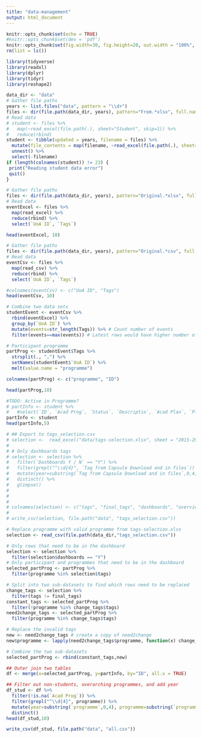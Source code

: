 ```yaml
---
title: "data-management"
output: html_document
---
```


```r
knitr::opts_chunk$set(echo = TRUE)
#knitr::opts_chunk$set(dev = 'pdf')
knitr::opts_chunk$set(fig.width=30, fig.height=20, out.width = "100%", out.height="1000px", dpi=200)
rm(list = ls())

library(tidyverse)
library(readxl)
library(dplyr)
library(tidyr)
library(reshape2)

```

```r
data_dir <- "data"
# Gather file paths
years <- list.files("data", pattern = "\\d+")
files <- dir(file.path(data_dir, years), pattern="From.*xlsx", full.names = TRUE)
# Read data
# student <- files %>% 
#   map(~read_excel(file.path(.), sheet="Student", skip=1)) %>% 
#   reduce(rbind)
student <- tibble(updated = years, filename = files) %>% 
  mutate(file_contents = map(filename, ~read_excel(file.path(.), sheet="Student", skip=1))) %>% 
  unnest() %>% 
  select(-filename)
if (length(colnames(student)) != 23) {
 print("Reading student data error")
 quit()
}
```


```r
# Gather file paths
files <- dir(file.path(data_dir, years), pattern="Original.*xlsx", full.names = TRUE)
# Read data
eventExcel <- files %>% 
  map(read_excel) %>% 
  reduce(rbind) %>% 
  select(`UoA ID`, `Tags`)

head(eventExcel, 10)
```

```r
# Gather file paths
files <- dir(file.path(data_dir, years), pattern="Original.*csv", full.names = TRUE)
# Read data
eventCsv <- files %>% 
  map(read_csv) %>% 
  reduce(rbind) %>% 
  select(`UoA ID`, `Tags`)

#colnames(eventCsv) <- c("UoA ID", "Tags")
head(eventCsv, 10)
```

```r
# Combine two data sets
studentEvent <- eventCsv %>% 
  rbind(eventExcel) %>% 
  group_by(`UoA ID`) %>% 
  mutate(events=str_length(Tags)) %>% # Count number of events
  filter(events==max(events)) # Latest rows would have higher number of events

# Participant programme
partProg <- studentEvent$Tags %>% 
  strsplit(., ",") %>% 
  setNames(studentEvent$`UoA ID`) %>% 
  melt(value.name = "programme")

colnames(partProg) <- c("programme", "ID")

head(partProg,10)
```

```r
#TODO: Active in Programme?
# partInfo <- student %>% 
#   #select(`ID`, `Acad Prog`, `Status`, `Descriptio`, `Acad Plan`, `Plan Description`, `Owner of Major/Spec/Module`)
partInfo <- student
head(partInfo,5)
```

```r
# ## Export to tags_selection.csv
# selection <-  read_excel("data/tags-selection.xlsx", sheet = "2015-2019 Tags")
# 
# # Only dashboards tags
# selection <- selection %>%
#   filter(`Dashboards Y / N` == "Y") %>% 
#   filter(grepl("^\\d{4}", `Tag from Capsule Download and in files`)) %>% 
#   mutate(year=substring(`Tag from Capsule Download and in files`,0,4), programme=substring(`Tag from Capsule Download and in files`,6)) %>% 
#   distinct() %>% 
#   glimpse()
# 
# 
# 
# colnames(selection) <- c("tags", "final_tags", "dashboards", "overview", "programme", "velocity", "unleash", "createmaker", "curricula", "journey", "date", "comment", "year", "tag_programme")
# 
# write_csv(selection, file.path("data", "tags_selection.csv"))
```

```r
# Replace programme with valid programme from tags-selection.xlsx
selection <- read_csv(file.path(data_dir,"tags_selection.csv"))

# Only rows that need to be in the dashboard
selection <- selection %>% 
  filter(selection$dashboards == "Y")
# Only participant and programmes that need to be in the dashboard
selected_partProg <- partProg %>% 
  filter(programme %in% selection$tags)

# Split into two sub-datasets to find which rows need to be replaced
change_tags <- selection %>% 
  filter(tags != final_tags)
constant_tags <- selected_partProg %>% 
  filter(!programme %in% change_tags$tags)
need2change_tags <- selected_partProg %>% 
  filter(programme %in% change_tags$tags)

# Replace the invalid tags
new <- need2change_tags # create a copy of need2change
new$programme <- lapply(need2change_tags$programme, function(x) change_tags$final_tags[match(x, change_tags$tags)])

# Combine the two sub-datasets
selected_partProg <- rbind(constant_tags,new)
```

```r
## Outer join two tables
df <- merge(x=selected_partProg, y=partInfo, by="ID", all.x = TRUE)

## Filter out non-students, overarching programmes, and add year
df_stud <- df %>% 
  filter(!is.na(`Acad Prog`)) %>% 
  filter(grepl("^\\d{4}", programme)) %>% 
  mutate(year=substring(`programme`,0,4), programme=substring(`programme`,6)) %>% 
  distinct()
head(df_stud,10)
```

```r
write_csv(df_stud, file.path("data", "all.csv"))
```

